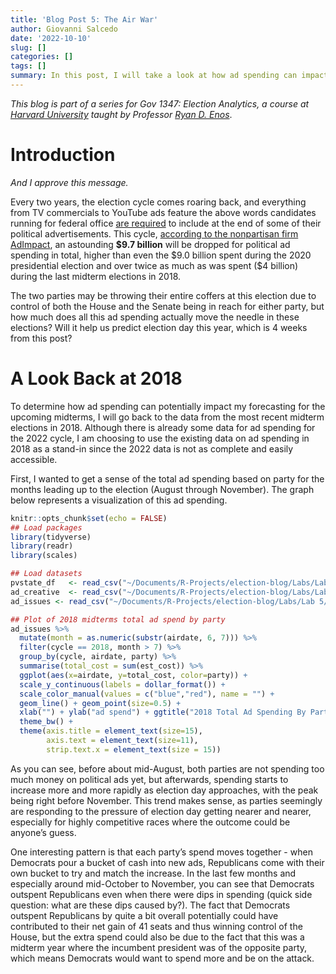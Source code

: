 ```yaml
---
title: 'Blog Post 5: The Air War'
author: Giovanni Salcedo
date: '2022-10-10'
slug: []
categories: []
tags: []
summary: In this post, I will take a look at how ad spending can impact voteshare at the district level and what this means for the 2022 election based on ad data from the 2018 election.
---
```


*This blog is part of a series for Gov 1347: Election Analytics, a course at [Harvard University](https://www.harvard.edu/) taught by Professor [Ryan D. Enos](http://ryandenos.com/)*.

# Introduction

*And I approve this message.*

Every two years, the election cycle comes roaring back, and everything from TV commercials to YouTube ads feature the above words candidates running for federal office [are required](%22https://ballotpedia.org/Bipartisan_Campaign_Reform_Act%22) to include at the end of some of their political advertisements. This cycle, [according to the nonpartisan firm AdImpact](%22https://www.cnn.com/2022/08/11/politics/political-ad-spending-midterms/index.html%22), an astounding **\$9.7 billion** will be dropped for political ad spending in total, higher than even the \$9.0 billion spent during the 2020 presidential election and over twice as much as was spent (\$4 billion) during the last midterm elections in 2018.

The two parties may be throwing their entire coffers at this election due to control of both the House and the Senate being in reach for either party, but how much does all this ad spending actually move the needle in these elections? Will it help us predict election day this year, which is 4 weeks from this post?

# A Look Back at 2018

To determine how ad spending can potentially impact my forecasting for the upcoming midterms, I will go back to the data from the most recent midterm elections in 2018. Although there is already some data for ad spending for the 2022 cycle, I am choosing to use the existing data on ad spending in 2018 as a stand-in since the 2022 data is not as complete and easily accessible.

First, I wanted to get a sense of the total ad spending based on party for the months leading up to the election (August through November). The graph below represents a visualization of this ad spending.

```r
knitr::opts_chunk$set(echo = FALSE)
## Load packages
library(tidyverse)
library(readr)
library(scales)

## Load datasets
pvstate_df   <- read_csv("~/Documents/R-Projects/election-blog/Labs/Lab 5/incumb_dist_1948-2020 (3).csv")
ad_creative  <- read_csv("~/Documents/R-Projects/election-blog/Labs/Lab 5/ads_2006_2018.csv")
ad_issues <- read_csv("~/Documents/R-Projects/election-blog/Labs/Lab 5/ads_issues_2012-2018.csv")
```

```r
## Plot of 2018 midterms total ad spend by party
ad_issues %>%
  mutate(month = as.numeric(substr(airdate, 6, 7))) %>%
  filter(cycle == 2018, month > 7) %>%
  group_by(cycle, airdate, party) %>%
  summarise(total_cost = sum(est_cost)) %>%
  ggplot(aes(x=airdate, y=total_cost, color=party)) +
  scale_y_continuous(labels = dollar_format()) +
  scale_color_manual(values = c("blue","red"), name = "") +
  geom_line() + geom_point(size=0.5) +
  xlab("") + ylab("ad spend") + ggtitle("2018 Total Ad Spending By Party") +
  theme_bw() +
  theme(axis.title = element_text(size=15),
        axis.text = element_text(size=11),
        strip.text.x = element_text(size = 15))
```

As you can see, before about mid-August, both parties are not spending too much money on political ads yet, but afterwards, spending starts to increase more and more rapidly as election day approaches, with the peak being right before November. This trend makes sense, as parties seemingly are responding to the pressure of election day getting nearer and nearer, especially for highly competitive races where the outcome could be anyone's guess.

One interesting pattern is that each party's spend moves together - when Democrats pour a bucket of cash into new ads, Republicans come with their own bucket to try and match the increase. In the last few months and especially around mid-October to November, you can see that Democrats outspent Republicans even when there were dips in spending (quick side question: what are these dips caused by?). The fact that Democrats outspent Republicans by quite a bit overall potentially could have contributed to their net gain of 41 seats and thus winning control of the House, but the extra spend could also be due to the fact that this was a midterm year where the incumbent president was of the opposite party, which means Democrats would want to spend more and be on the attack.
